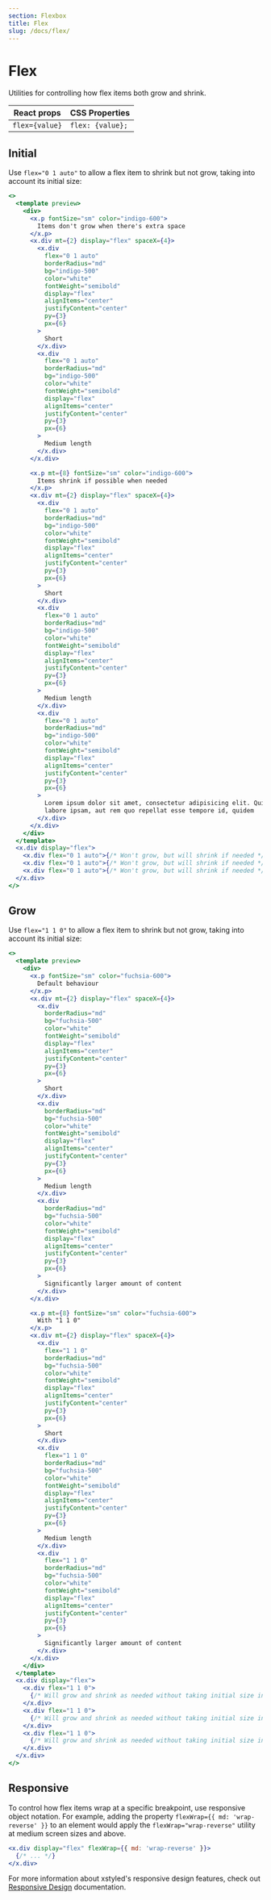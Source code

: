```yaml
---
section: Flexbox
title: Flex
slug: /docs/flex/
---
```


# Flex

Utilities for controlling how flex items both grow and shrink.

<carbon-ad />

| React props    | CSS Properties   |
| -------------- | ---------------- |
| `flex={value}` | `flex: {value};` |

## Initial

Use `flex="0 1 auto"` to allow a flex item to shrink but not grow, taking into account its initial size:

```jsx preview color=indigo
<>
  <template preview>
    <div>
      <x.p fontSize="sm" color="indigo-600">
        Items don't grow when there's extra space
      </x.p>
      <x.div mt={2} display="flex" spaceX={4}>
        <x.div
          flex="0 1 auto"
          borderRadius="md"
          bg="indigo-500"
          color="white"
          fontWeight="semibold"
          display="flex"
          alignItems="center"
          justifyContent="center"
          py={3}
          px={6}
        >
          Short
        </x.div>
        <x.div
          flex="0 1 auto"
          borderRadius="md"
          bg="indigo-500"
          color="white"
          fontWeight="semibold"
          display="flex"
          alignItems="center"
          justifyContent="center"
          py={3}
          px={6}
        >
          Medium length
        </x.div>
      </x.div>

      <x.p mt={8} fontSize="sm" color="indigo-600">
        Items shrink if possible when needed
      </x.p>
      <x.div mt={2} display="flex" spaceX={4}>
        <x.div
          flex="0 1 auto"
          borderRadius="md"
          bg="indigo-500"
          color="white"
          fontWeight="semibold"
          display="flex"
          alignItems="center"
          justifyContent="center"
          py={3}
          px={6}
        >
          Short
        </x.div>
        <x.div
          flex="0 1 auto"
          borderRadius="md"
          bg="indigo-500"
          color="white"
          fontWeight="semibold"
          display="flex"
          alignItems="center"
          justifyContent="center"
          py={3}
          px={6}
        >
          Medium length
        </x.div>
        <x.div
          flex="0 1 auto"
          borderRadius="md"
          bg="indigo-500"
          color="white"
          fontWeight="semibold"
          display="flex"
          alignItems="center"
          justifyContent="center"
          py={3}
          px={6}
        >
          Lorem ipsum dolor sit amet, consectetur adipisicing elit. Qui ad
          labore ipsam, aut rem quo repellat esse tempore id, quidem
        </x.div>
      </x.div>
    </div>
  </template>
  <x.div display="flex">
    <x.div flex="0 1 auto">{/* Won't grow, but will shrink if needed */}</x.div>
    <x.div flex="0 1 auto">{/* Won't grow, but will shrink if needed */}</x.div>
    <x.div flex="0 1 auto">{/* Won't grow, but will shrink if needed */}</x.div>
  </x.div>
</>
```

## Grow

Use `flex="1 1 0"` to allow a flex item to shrink but not grow, taking into account its initial size:

```jsx preview color=fuchsia
<>
  <template preview>
    <div>
      <x.p fontSize="sm" color="fuchsia-600">
        Default behaviour
      </x.p>
      <x.div mt={2} display="flex" spaceX={4}>
        <x.div
          borderRadius="md"
          bg="fuchsia-500"
          color="white"
          fontWeight="semibold"
          display="flex"
          alignItems="center"
          justifyContent="center"
          py={3}
          px={6}
        >
          Short
        </x.div>
        <x.div
          borderRadius="md"
          bg="fuchsia-500"
          color="white"
          fontWeight="semibold"
          display="flex"
          alignItems="center"
          justifyContent="center"
          py={3}
          px={6}
        >
          Medium length
        </x.div>
        <x.div
          borderRadius="md"
          bg="fuchsia-500"
          color="white"
          fontWeight="semibold"
          display="flex"
          alignItems="center"
          justifyContent="center"
          py={3}
          px={6}
        >
          Significantly larger amount of content
        </x.div>
      </x.div>

      <x.p mt={8} fontSize="sm" color="fuchsia-600">
        With "1 1 0"
      </x.p>
      <x.div mt={2} display="flex" spaceX={4}>
        <x.div
          flex="1 1 0"
          borderRadius="md"
          bg="fuchsia-500"
          color="white"
          fontWeight="semibold"
          display="flex"
          alignItems="center"
          justifyContent="center"
          py={3}
          px={6}
        >
          Short
        </x.div>
        <x.div
          flex="1 1 0"
          borderRadius="md"
          bg="fuchsia-500"
          color="white"
          fontWeight="semibold"
          display="flex"
          alignItems="center"
          justifyContent="center"
          py={3}
          px={6}
        >
          Medium length
        </x.div>
        <x.div
          flex="1 1 0"
          borderRadius="md"
          bg="fuchsia-500"
          color="white"
          fontWeight="semibold"
          display="flex"
          alignItems="center"
          justifyContent="center"
          py={3}
          px={6}
        >
          Significantly larger amount of content
        </x.div>
      </x.div>
    </div>
  </template>
  <x.div display="flex">
    <x.div flex="1 1 0">
      {/* Will grow and shrink as needed without taking initial size into account */}
    </x.div>
    <x.div flex="1 1 0">
      {/* Will grow and shrink as needed without taking initial size into account */}
    </x.div>
    <x.div flex="1 1 0">
      {/* Will grow and shrink as needed without taking initial size into account */}
    </x.div>
  </x.div>
</>
```

## Responsive

To control how flex items wrap at a specific breakpoint, use responsive object notation. For example, adding the property `flexWrap={{ md: 'wrap-reverse' }}` to an element would apply the `flexWrap="wrap-reverse"` utility at medium screen sizes and above.

```jsx
<x.div display="flex" flexWrap={{ md: 'wrap-reverse' }}>
  {/* ... */}
</x.div>
```

For more information about xstyled's responsive design features, check out [Responsive Design](/docs/responsive-design/) documentation.
